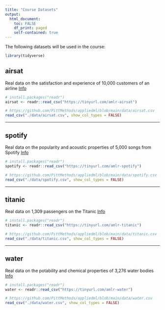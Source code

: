 ```yaml
---
title: "Course Datasets"
output: 
  html_document:
    toc: FALSE
    df_print: paged
    self-contained: true
---
```


The following datasets will be used in the course:

```r
library(tidyverse)
```

## airsat

Real data on the satisfaction and experience of 10,000 customers of an airline <a href="https://www.kaggle.com/datasets/teejmahal20/airline-passenger-satisfaction" class="badge badge-info">Info</a>

```r
# install.packages("readr")
airsat <- readr::read_csv("https://tinyurl.com/amlr-airsat")
```

```r
# https://github.com/PittMethods/appliedml/blob/main/data/airsat.csv
read_csv("./data/airsat.csv", show_col_types = FALSE)
```

---

## spotify

Real data on the popularity and acoustic properties of 5,000 songs from Spotify <a href="https://www.kaggle.com/datasets/yasserh/song-popularity-dataset" class="badge badge-info">Info</a>

```r
# install.packages("readr")
spotify <- readr::read_csv("https://tinyurl.com/amlr-spotify")
```

```r
# https://github.com/PittMethods/appliedml/blob/main/data/spotify.csv
read_csv("./data/spotify.csv", show_col_types = FALSE)
```

---

## titanic

Real data on 1,309 passengers on the Titanic <a href="https://www.openml.org/search?type=data&sort=runs&id=40945&status=active" class="badge badge-info">Info</a>


```r
# install.packages("readr")
titanic <- readr::read_csv("https://tinyurl.com/amlr-titanic")
```

```r
# https://github.com/PittMethods/appliedml/blob/main/data/titanic.csv
read_csv("./data/titanic.csv", show_col_types = FALSE)
```

---

## water

Real data on the potability and chemical properties of 3,276 water bodies <a href="https://www.kaggle.com/adityakadiwal/water-potability" class="badge badge-info">Info</a>

```r
# install.packages("readr")
water <- readr::read_csv("https://tinyurl.com/amlr-water")
```

```r
# https://github.com/PittMethods/appliedml/blob/main/data/water.csv
read_csv("./data/water.csv", show_col_types = FALSE)
```
